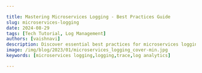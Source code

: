 ```yaml
---

title: Mastering Microservices Logging - Best Practices Guide
slug: microservices-logging
date: 2024-08-29
tags: [Tech Tutorial, Log Management]
authors: [vaishnavi]
description: Discover essential best practices for microservices logging. Learn how to implement effective logging strategies, overcome challenges, and enhance system observability.
image: /img/blog/2023/01/microservices_logging_cover-min.jpg
keywords: [microservices logging,logging,trace,log analytics]

---
```


<head>
  <script
    type="application/ld+json"
    dangerouslySetInnerHTML={{ __html: JSON.stringify({
  "@context": "https://schema.org",
  "@type": "TechArticle",
  "headline": "Mastering Microservices Logging - Best Practices Guide",
  "alternativeHeadline": "Essential best practices for implementing effective logging in microservices architectures",
  "author": {
    "@type": "Person",
    "name": "Vaishnavi"
  },
  "publisher": {
    "@type": "Organization",
    "name": "SigNoz",
    "logo": {
      "@type": "ImageObject",
      "url": "https://signoz.io/img/SigNozLogo-orange.svg"
    }
  },
  "datePublished": "2024-08-29T00:00:00Z",
  "dateModified": "2024-08-29T00:00:00Z",
  "mainEntityOfPage": {
    "@type": "WebPage",
    "@id": "https://signoz.io/blog/microservices-logging/"
  },
  "description": "Discover essential best practices for microservices logging. Learn how to implement effective logging strategies, overcome challenges, and enhance system observability.",
  "keywords": "microservices logging, logging, trace, log analytics, distributed systems, observability",
  "articleSection": "Technology",
  "inLanguage": "en",
  "isPartOf": {
    "@type": "Blog",
    "name": "SigNoz Blog",
    "url": "https://signoz.io/blog/"
  },
  "about": [
    {
      "@type": "Thing",
      "name": "Microservices",
      "description": "An architectural style that structures an application as a collection of loosely coupled services"
    },
    {
      "@type": "Thing",
      "name": "Logging",
      "description": "The practice of recording events, operations, and data flows within a software system"
    },
    {
      "@type": "Thing",
      "name": "Observability",
      "description": "The ability to measure the internal states of a system by examining its outputs"
    }
  ],
  "mentions": [
    {
      "@type": "SoftwareApplication",
      "name": "OpenTelemetry",
      "applicationCategory": "Observability Framework"
    },
    {
      "@type": "SoftwareApplication",
      "name": "SigNoz",
      "applicationCategory": "Observability Platform"
    }
  ],
  "mainEntity": {
    "@type": "FAQPage",
    "mainEntity": [
      {
        "@type": "Question",
        "name": "What is microservices logging and why is it important?",
        "acceptedAnswer": {
          "@type": "Answer",
          "text": "Microservices logging is the practice of capturing and managing log data in a distributed system composed of independent, loosely coupled services. It's crucial for maintaining visibility, diagnosing issues, monitoring performance, ensuring security, and achieving compliance in complex distributed environments."
        }
      },
      {
        "@type": "Question",
        "name": "What are some best practices for microservices logging?",
        "acceptedAnswer": {
          "@type": "Answer",
          "text": "Key best practices include: implementing standardized log formats, using structured logging in JSON format, utilizing log levels consistently, using unique correlation IDs for each request, including contextual data in logs, avoiding logging sensitive information, and implementing a centralized logging solution."
        }
      },
      {
        "@type": "Question",
        "name": "How does centralized logging benefit microservices architectures?",
        "acceptedAnswer": {
          "@type": "Answer",
          "text": "Centralized logging provides a unified view of logs from all services, simplifies log correlation and analysis, enhances security through centralized access control, enables advanced querying and visualization capabilities, and facilitates easier troubleshooting and performance optimization."
        }
      }
    ]
  },
  "tutorial": {
    "@type": "HowTo",
    "name": "How to Implement Effective Microservices Logging",
    "step": [
      {
        "@type": "HowToStep",
        "name": "Standardize Log Formats",
        "text": "Implement a consistent log format across all services, including timestamp, service name, log level, message, and contextual data."
      },
      {
        "@type": "HowToStep",
        "name": "Use Structured Logging",
        "text": "Adopt structured logging, preferably in JSON format, to make logs easier to parse and analyze programmatically."
      },
      {
        "@type": "HowToStep",
        "name": "Implement Correlation IDs",
        "text": "Use unique correlation IDs for each request to trace it across multiple services."
      },
      {
        "@type": "HowToStep",
        "name": "Set Up Centralized Logging",
        "text": "Implement a centralized logging solution to collect, store, and analyze logs from all services in one place."
      },
      {
        "@type": "HowToStep",
        "name": "Integrate with Observability Tools",
        "text": "Use tools like OpenTelemetry to correlate logs with other telemetry data such as traces and metrics."
      }
    ]
  }
}) }}
  />
</head>

Microservices architectures have revolutionized software development, enabling scalability and flexibility. However, they also introduce complexities in system monitoring and troubleshooting. Effective logging is crucial for maintaining visibility and diagnosing issues in these distributed environments. This comprehensive guide explores best practices for microservices logging, helping you navigate the challenges and implement robust logging strategies. From standardized formats to advanced techniques, you'll learn how to master logging in microservices and enhance your system's observability.

<Figure src="/img/blog/2024/08/microservices-logging-CleanShot_2024-08-29_at_14.11.122x.webp" alt="Microservices logging" caption="Microservices logging" />

## What is Microservices Logging and Why is it Critical?

Microservices architecture is a software design approach in which a large application is built as a collection of small, independent services. The goal of microservices architecture is to improve the scalability and maintainability of a software system by making it easier to develop, test, and deploy individual services independently.

One of the main benefits of microservices architecture is that it allows for a more granular and fine-grained approach to building and evolving a software system. This can make it easier to make changes to individual parts of the system without affecting the entire system.

Microservices logging refers to the practice of capturing and managing log data in a distributed system composed of independent, loosely coupled services.

### Importance of Logging in Microservices

Logging is critical in microservices architectures for several reasons:

1. **Distributed Debugging**: Logs help trace requests across multiple services, essential for identifying the root cause of issues.
2. **Performance Monitoring**: Log data provides insights into service performance and helps identify bottlenecks.
3. **Security Auditing**: Logs are crucial for detecting and investigating security incidents across the distributed system.
4. **Compliance**: Many industries require comprehensive logging for regulatory compliance.

The key differences between monolithic and microservices logging include:

- **Volume**: Microservices generate significantly more log data due to their distributed nature.
- **Consistency**: Maintaining consistent log formats across diverse services is challenging but essential.
- **Correlation**: Tracing requests across services requires sophisticated log correlation techniques.

Effective microservices logging directly impacts system observability—the ability to understand internal states based on external outputs. It enables faster troubleshooting, proactive issue detection, and informed decision-making for system improvements.

## Essential Microservices Logging Best Practices

To implement effective logging in your microservices architecture, follow these best practices:

### What to Log

Events and Transactions: Capture actions, occurrences, and business or system transactions to provide insights into the system's behavior.
Errors: Log errors, exceptions, and stack traces to aid in troubleshooting and understanding failure points within the system.

### Implement Standardized Log Formats

Use a consistent log format across all services to simplify log parsing and analysis. A standardized format should include:

- Timestamp
- Service name
- Log level
- Message
- Contextual data (e.g., user ID, request ID)

Example of a standardized log entry:

```json
	{
  "timestamp": "2023-05-30T10:15:30.123Z",
  "service": "user-service",
  "level": "INFO",
  "message": "User login successful",
  "userId": "12345",
  "requestId": "abc-123-xyz"
}

```

### Use Log Levels

Use standardized logging levels across all services:

- **DEBUG**: Detailed information for debugging purposes
- **INFO**: General operational information
- **WARN**: Non-critical issues or unexpected events
- **ERROR**: Error conditions that require attention
- **FATAL**: Critical errors that may lead to service failure

Ensure all team members understand and correctly use these levels to maintain consistency.

### Use Structured logging

Structured logging, particularly in JSON format, offers several advantages:

- Easier to parse and analyze programmatically
- Supports complex data structures
- Facilitates integration with log management tools

Implement structured logging in your services using libraries like Winston (Node.js) or Logback (Java).

### Use an unique correlation ID per request  

Imagine a situation where a large number of microservices produce millions of log entries every hour. If something odd happened, it would be challenging to identify the underlying cause. 

An invaluable tool in this kind of circumstance is a correlation ID. For each request sent to a server, a correlation request ID would be inserted. The identifier is passed back and forth between each service needed to fulfill the request. If you're trying to debug a problem, the first thing you should do is locate the special identification that was given along with the request. Even better would be to use the special ID when handling errors in the error log.

### Add contextual data in your logs

Make sure to include enough context in your logs to be able to understand the events that lead up to an error or debugging issue. This might include information such as the request URL, request parameters, and user ID.

### Do not log sensitive data

Avoid logging personally identifiable information (PII). PII includes things like passwords, account numbers, and social security numbers. There is a privacy concern because it is possible that individual developers may need to examine logs for debugging needs. If your company wants to evaluate user behavior, take into account how certain types of sensitive data may be aggregated through logging to maintain user anonymity.

### Provide informative application logs

The log should have all the information required to understand the error when it occurs. We can troubleshoot more effectively and more quickly the more information that is accessible from the microservices logs.

At the very least, logs need to contain the following details:

- Service name
- UserID
- Hostname
- Correlation ID (can be in the form of traceid)
- RequestID
- Time Stamp
- Overall duration (at the end of a request)
- Method name
- Call stack (line number of the log)
- Request Method
- Request URI

### Centralized logging solution

In a microservices architecture, it can be difficult to keep track of logs if they are scattered across multiple services. Using a centralized logging solution such as SigNoz or Elastic can help you to collect, query, and view logs from all your services in one place. Logs analytics tool like SigNoz provide dashboards to visually present logs data in an easily digestible format.

### Logging performance metrics

In addition to logging events and errors, consider also logging performance metrics such as response times and resource utilization. This will allow you to monitor the performance of your services and identify any potential issues.

## The need for a Centralized Logging Service

A single centralized logging service that aggregates logs from all the services should be a preferred solution in a microservices architecture. In the software world, unique/unseen problems are not seldom, and we certainly do not want to be juggling through multiple log files or developed dashboards to get insights about what caused the same.

When one or more services fail, we need to know which service experienced an issue and why. It's also difficult to decipher the complete request flow in microservices. For instance, which services have been called? And in what sequence and frequency are that service called?

Benefits of centralized logging include:

- **Unified view**: Access logs from all services in one place
- **Easier correlation**: Simplifies tracing requests across services
- **Advanced analysis**: Enables complex queries and pattern recognition
- **Improved security**: Centralized access control and audit trails

Key features to look for in a log management solution:

1. **Scalability**: Ability to handle high log volumes
2. **Real-time ingestion and search**: Quick access to recent logs
3. **Advanced querying**: Support for complex search queries
4. **Visualization**: Dashboards and charts for log data analysis
5. **Alerting**: Automated notifications for specific log patterns

## Advanced Techniques for Effective Microservices Logging

### Distributed Tracing

Distributed tracing provides end-to-end visibility of requests as they traverse multiple services. It helps identify performance bottlenecks and understand service dependencies.

Implement distributed tracing using tools like Jaeger or Zipkin. These systems work by propagating trace context between services and collecting timing data for each span of a request.

Example of adding tracing to a Node.js application using OpenTelemetry:

```jsx
const { NodeTracerProvider } = require('@opentelemetry/node');
const { SimpleSpanProcessor } = require('@opentelemetry/tracing');
const { JaegerExporter } = require('@opentelemetry/exporter-jaeger');

const provider = new NodeTracerProvider();
const exporter = new JaegerExporter({ serviceName: 'my-service' });
provider.addSpanProcessor(new SimpleSpanProcessor(exporter));
provider.register();

// Your application code here

```

### Log Aggregation and Correlation

Use log aggregation to collect and correlate logs from multiple services. This technique helps in understanding the flow of requests and identifying issues that span across services.

Implement log correlation by including correlation IDs in all log entries and using a centralized logging system to aggregate and analyze logs based on these IDs.

### Log Sampling

In high-volume environments, log sampling can help manage the amount of data while still providing valuable insights. Implement intelligent sampling techniques that capture a representative subset of logs, including all error logs and a percentage of other log levels.

Example of log sampling in Python:

```python
import random

def should_log(level):
    if level in ['ERROR', 'FATAL']:
        return True
    return random.random() < 0.1  # 10% sampling for non-error logs

def log(level, message):
    if should_log(level):
        # Proceed with logging
        pass

```

### Automated Log Analysis and Alerting

Implement automated log analysis to detect patterns, anomalies, and potential issues. Set up alerts based on specific log patterns or thresholds to proactively address problems.

Use machine learning algorithms for advanced log analysis, such as clustering similar log messages or detecting anomalies in log patterns.

### Integrating Observability in logs

If the application logs contained request context identifiers (such as trace ids, span ids, traceflags or user-defined baggage based on <a href="https://www.w3.org/TR/trace-context/#traceparent-header" rel="noopener noreferrer nofollow" target="_blank">w3c trace context recommendation</a>) it would result in a much richer correlation between logs and traces, as well as correlation between logs emitted by different components of a distributed system. This would make logs significantly more valuable in distributed systems.

But before we go further, let’s have brief overview of what is observability.

**What is observability?**

We believe the aim of observability is to solve customer issues quickly. Creating monitoring dashboards is useless if it can’t help engineering teams quickly identify the root causes of performance issues.

A modern distributed software system has a lot of moving components. So while setting up monitoring, you might not know what answers you would need to solve an issue. And that’s where observability comes into the picture.

Observability enables application owners to get answers to any question that might arise while debugging application issues.

**Logs, metrics, and traces as pillars of observability**

Logs, metrics, and traces are commonly referred to as [three pillars of observability](https://signoz.io/blog/three-pillars-of-observability/). These three telemetry signals when correlated can drive application insights faster.

For robust observability, having a seamless way to correlate your telemetry signals is critical. For example, if you see that the latency of a particular service is high at the moment, can you deep-dive into relevant logs quickly? Can you correlate your metrics with traces to figure out where in the request journey the problem occurred?

Now the question is how do we generate, collect, and store telemetry signals so that they can be easily correlated and analyzed together. That’s where OpenTelemetry comes into the picture.

**What is OpenTelemetry?**

<a href="https://opentelemetry.io/" rel="noopener noreferrer nofollow" target="_blank">OpenTelemetry</a> is a set of API, SDKs, libraries, and integrations aiming to standardize the generation, collection, and management of telemetry data(logs, metrics, and traces). OpenTelemetry is a Cloud Native Computing Foundation project created after the merger of OpenCensus(from Google) and OpenTracing(From Uber).

The data you collect with OpenTelemetry is vendor-agnostic and can be exported in many formats. Telemetry data has become critical to observe the state of distributed systems. With microservices and polyglot architectures, there was a need to have a global standard. OpenTelemetry aims to fill that space and is doing a great job at it thus far.

SigNoz is built to support OpenTelemetry natively.

We emit logs, traces, and metrics in a way that is compliant with OpenTelemetry data models, and send the data through SigNoz collector, where it can be enriched and processed uniformly.

OpenTelemetry defines a <a href="https://opentelemetry.io/docs/specs/otel/logs/data-model/" rel="noopener noreferrer nofollow" target="_blank">log data model</a>. The purpose of the data model is to have a common understanding of what a LogRecord is, what data needs to be recorded, transferred, stored, and interpreted by a logging system. Newly designed logging systems are expected to emit logs according to OpenTelemetry’s log data model.

Now let’s look at a practical example of correlating logs with traces.

**How do you add Context information in logs in a simple Go Application?**

We have implemented the correlation of logs and traces in a sample Golang Application.

We instrument our Go application to generate traces in the way described in this [documentation](https://signoz.io/docs/instrumentation/golang/).

We will further check on how we add the context info in logs. We use zap library for logging.

In order to add the trace context information such as traceID, spanID and traceFlags in the logs, we have implemented a logger wrapper that records zap log messages as events on the existing span that must be passed in a context as a first argument. It does not add anything to the logs if the context does not contain a span.

**Step 1:** We do an initial set up of zap logger.

```go
func SetupLog() {
	encoderCfg := zap.NewProductionEncoderConfig()
	encoderCfg.TimeKey = "time"
	encoderCfg.EncodeTime = zapcore.TimeEncoderOfLayout("2006-01-02T15:04:05")
	encoderCfg.MessageKey = "message"
	encoderCfg.CallerKey = zapcore.OmitKey

	fileEncoder := zapcore.NewJSONEncoder(encoderCfg)
	consoleEncoder := zapcore.NewConsoleEncoder(encoderCfg)

	logFile, _ := os.OpenFile("application.log", os.O_APPEND|os.O_CREATE|os.O_WRONLY, 0644)
	writer := zapcore.AddSync(logFile)
	defaultLogLevel := zapcore.DebugLevel
	core := zapcore.NewTee(
		zapcore.NewCore(fileEncoder, writer, defaultLogLevel),
		zapcore.NewCore(consoleEncoder, zapcore.AddSync(os.Stdout), defaultLogLevel),
	)
	logger = zap.New(core, zap.AddCaller(), zap.AddStacktrace(zapcore.ErrorLevel))
}

```

**Step 2:** Secondly, we wrap the zap logger and a context for use to add trace context information in the log messages.

```go
type LoggerWithCtx struct {
	*zap.Logger
	context *context.Context
}

func Ctx(ctx context.Context) *LoggerWithCtx {
	return &LoggerWithCtx{
		Logger:  logger,
		context: &ctx,
	}
}

func (l *LoggerWithCtx) logFields(
	ctx context.Context, fields []zap.Field,
) []zap.Field {
	span := trace.SpanFromContext(ctx)
	if span.IsRecording() {
		context := span.SpanContext()
		spanField := zap.String("span_id", context.SpanID().String())
		traceField := zap.String("trace_id", context.TraceID().String())
		traceFlags := zap.Int("trace_flags", int(context.TraceFlags()))
		fields = append(fields, []zap.Field{spanField, traceField, traceFlags}...)
	}

	return fields
}

func (log *LoggerWithCtx) Info(msg string, fields ...zap.Field) {
	fieldsWithTraceCtx := log.logFields(*log.context, fields)
	log.Logger.Info(msg, fieldsWithTraceCtx...)
}

```

**Step 3:** The services which intends to use this log method needs to pass the request context object which adds trace_id, span_id and trace_flags field to structured log messages. This option is only useful with backends that don't support OTLP and instead parse log messages to extract structured information.

```
import log "github.com/vabira200/golang-instrumentation/logger"

```

```
log.Ctx(r.Context()).Info("Order controller called", metadata...)

```

**Step 4:** With the integration of wrapper with the zap library, this is how our logs look like(with traceid, spanid and traceflags). This follows the <a href="https://opentelemetry.io/docs/specs/otel/logs/data-model/" rel="noopener noreferrer nofollow" target="_blank">log data model</a> from OpenTelemetry. For comparison, let’s look at logs with and without the integration of the wrapper.

**Before Integration:**

```jsx
{

    "hostname": "baschidbs02-1-p.broadsoft.ims.comcast.net",
    "level": "info",
    "line": "order/order.go:48",
    "requestId": "42b2b58d-e9bb-482a-89cf-3a8ab3e3d027",
    "requestMethod": "POST",
    "message": "Successfully completed order request",
    "time":"2022-12-26T21:33:45",
    "requestPath": "/orders",
    "userAgent": "Mozilla/5.0 (Macintosh; Intel Mac OS X 10_15_7) AppleWebKit/537.36 (KHTML, like Gecko) Chrome/108.0.0.0 Safari/537.36",
    "userId": "4538"

}

```

**After Integration:**

```jsx
{

    "hostname": "baschidbs02-1-p.broadsoft.ims.comcast.net",
    "level": "info",
    "line": "order/order.go:48",
    "requestId": "42b2b58d-e9bb-482a-89cf-3a8ab3e3d027",
    "requestMethod": "POST",
    "message": "Successfully completed order request",
    "time":"2022-12-26T21:33:45",
    "requestPath": "/orders",
    "spanid": "da0bace5360a7303",
    "traceid": "26a4a41da8170e6ee2bde8222056641b",
    "traceflags": 1,
    "userAgent": "Mozilla/5.0 (Macintosh; Intel Mac OS X 10_15_7) AppleWebKit/537.36 (KHTML, like Gecko) Chrome/108.0.0.0 Safari/537.36",
    "userId": "4538"

}

```

## OpenTelemetry Log Collection with SigNoz

In this example, we will configure our application to write the logs to a log file. Then the SigNoz OpenTelemetry collector collects logs from the log file and exports them to `clickhouselogsexporter` which shows up the logs in the SigNoz UI.

<figure data-zoomable align='center'>
<img src="/img/blog/2023/01/microservices-logging-signoz-working.webp" alt="How Telemetry signals are collected and correlated with SigNoz."/>
<figcaption><i>How Telemetry signals are collected and correlated with SigNoz.</i></figcaption>
</figure>

**Steps to collect Application Logs with OpenTelemetry**

Clone the SigNoz github repository:

```
Start the signoz server following the instructions:

git clone -b main <https://github.com/SigNoz/signoz.git>
cd signoz/deploy/
./install.sh

```

Or Setup SigNoz Cloud

<GetStartedSigNoz />

Modify the `docker-compose.yaml` file present inside `deploy/docker/clickhouse-setup` by adding volumes for the application log file.

```jsx
otel-collector:
    image: signoz/signoz-otel-collector:0.88.11
    command: ["--config=/etc/otel-collector-config.yaml"]
    user: root # required for reading docker container logs
    volumes:
      - ./otel-collector-config.yaml:/etc/otel-collector-config.yaml
      - /var/lib/docker/containers:/var/lib/docker/containers:ro
      - /<path_to_application_log_file>/application.log:/tmp/application.log

```

Add the filelog receivers in the `otel-collector-config.yaml` which is present inside `deploy/docker/clickhouse-setup`

```jsx
receivers:
  filelog:
    include: ["/tmp/application.log"]
    start_at: beginning
    operators:
      - type: json_parser
        timestamp:
          parse_from: attributes.time
          layout: '%Y-%m-%dT%H:%M:%S'
      - type: move
        from: attributes.message
        to: body
      - type: remove
        field: attributes.time

```

Here we are collecting the logs and moving message from attributes to body using operators that are available. You can read more about operators [here](https://signoz.io/docs/userguide/logs/#operators-for-parsing-and-manipulating-logs).

For more configurations that are available for filelog receiver please check <a href="https://github.com/open-telemetry/opentelemetry-collector-contrib/tree/main/receiver/filelogreceiver" rel="noopener noreferrer nofollow" target="_blank">here</a>.

Next we will modify our pipeline inside `otel-collector-config.yaml` to include the receiver we have created above.

```jsx
service:

....

logs:

receivers: [otlp, filelog]

processors: [batch]

exporters: [clickhouselogsexporter]

```

Now we can restart the OTel collector container so that new changes are applied, and the logs are read from the application log file. If you look at the traces tab, we can see the traces available with the traceID and span.

<figure data-zoomable align='center'>
<img src="/img/blog/2023/01/microservices-logging-trace.webp" alt="Trace data visualized as flamegraphs in SigNoz."/>
<figcaption><i>Trace data visualized as flamegraphs in SigNoz.</i></figcaption>
</figure>

Now we need to switch to the logs tab and check for the equivalent log to the above trace.

<figure data-zoomable align='center'>
<img src="/img/blog/2023/01/microservices-logging-log.webp" alt="Log tab in the SigNoz dashboard."/>
<figcaption><i>Log tab in the SigNoz dashboard.</i></figcaption>
</figure>

We can see the complete log of the above trace with traceid, spanid and traceflags.

<figure data-zoomable align='center'>
<img src="/img/blog/2023/01/microservices-logging-log-complete.webp" alt="We can see complete log information along with traceID, spanID, and traceflags."/>
<figcaption><i>We can see complete log information along with traceID, spanID, and traceflags.</i></figcaption>
</figure>

## Security Considerations in Microservices Logging

Securing log data is crucial in microservices architectures. Implement these practices to ensure log security:

1. **Protect Sensitive Data**: Avoid logging sensitive information like passwords or personal data. Use masking techniques for partial logging of sensitive fields.
2. **Encrypt Log Transmission**: Use secure protocols (e.g., TLS) when transmitting logs from services to the central log management system.
3. **Secure Log Storage**: Encrypt logs at rest and implement access controls to prevent unauthorized access.
4. **Implement Audit Trails**: Log all access to the logging system itself to maintain an audit trail of who viewed or modified log data.
5. **Compliance Adherence**: Ensure your logging practices comply with relevant data protection regulations like GDPR or CCPA.

Example of masking sensitive data in logs:

```python
import re

def mask_sensitive_data(log_message):
    # Mask credit card numbers
    log_message = re.sub(r'\\b(?:\\d{4}[-\\s]?){3}\\d{4}\\b', 'XXXX-XXXX-XXXX-XXXX', log_message)
    # Mask email addresses
    log_message = re.sub(r'\\b[A-Za-z0-9._%+-]+@[A-Za-z0-9.-]+\\.[A-Z|a-z]{2,}\\b', 'XXXX@XXXX.XXX', log_message)
    return log_message

# Use this function before logging
logger.info(mask_sensitive_data("User email: john@example.com, CC: 1234-5678-9012-3456"))

```

## Overcoming Common Microservices Logging Challenges

Microservices logging presents unique challenges. Here's how to address some common issues:

1. **Managing Log Volume**:
    - Implement log rotation and compression
    - Use log sampling for high-volume services
    - Set appropriate retention policies
2. **Ensuring Consistency Across Polyglot Services**:
    - Define and enforce logging standards across teams
    - Use language-agnostic logging formats (e.g., JSON)
    - Implement centralized logging configuration management
3. **Handling Containerized and Serverless Environments**:
    - Use container-aware logging drivers (e.g., Docker's json-file driver)
    - Implement structured logging for easier parsing
    - Leverage cloud-native logging solutions for serverless functions
4. **Troubleshooting Complex Service Interactions**:
    - Implement distributed tracing
    - Use correlation IDs consistently across all services
    - Leverage log aggregation and analysis tools for end-to-end visibility

## Key Takeaways

Mastering microservices logging is essential for maintaining observable and manageable distributed systems. Remember these key points:

- Standardize log formats and implement structured logging for consistency
- Use correlation IDs and distributed tracing to track requests across services
- Centralize logs for easier management, analysis, and correlation
- Implement robust security measures to protect sensitive log data
- Leverage integrated observability tools like SigNoz for comprehensive monitoring

It is a difficult task to handle logs at scale. A microservices architecture emits millions of log lines per minute. By following these best practices and continuously refining your logging strategy, you'll be well-equipped to handle the complexities of microservices architectures and maintain highly observable, performant systems.

When your code ditches you, logs become your best friend!

## FAQs

### What are the main differences between monolithic and microservices logging?

The main differences include:

1. **Volume**: Microservices generate more logs due to their distributed nature.
2. **Complexity**: Correlating logs across services is more challenging in microservices.
3. **Consistency**: Maintaining uniform logging practices across diverse services is difficult.
4. **Tools**: Microservices often require specialized tools for log aggregation and analysis.

### How can I implement distributed tracing in my microservices architecture?

To implement distributed tracing:

1. Choose a tracing framework (e.g., Jaeger, Zipkin)
2. Instrument your services to generate trace data
3. Propagate trace context between services
4. Set up a centralized collector to aggregate trace data
5. Use a visualization tool to analyze traces

### What security measures should I consider for microservices logging?

Key security measures include:

1. Encrypting log data in transit and at rest
2. Implementing access controls for log data
3. Masking or excluding sensitive information from logs
4. Maintaining audit trails for log access
5. Ensuring compliance with data protection regulations

### How does centralized logging benefit microservices architectures?

Centralized logging offers several benefits:

1. Provides a unified view of logs from all services
2. Simplifies log correlation and analysis
3. Enhances security through centralized access control
4. Enables advanced querying and visualization capabilities
5. Facilitates easier troubleshooting and performance optimization

### What is microservices logging and why is it important?

Microservices logging is the practice of capturing and managing log data in a distributed system composed of independent, loosely coupled services. It's crucial for maintaining visibility, diagnosing issues, monitoring performance, ensuring security, and achieving compliance in complex distributed environments.

### What are the key differences between monolithic and microservices logging?

The main differences include:

1. Volume: Microservices generate significantly more log data due to their distributed nature.
2. Consistency: Maintaining consistent log formats across diverse services is challenging but essential.
3. Correlation: Tracing requests across services requires sophisticated log correlation techniques.
4. Complexity: Debugging and troubleshooting in a distributed system is more complex.
5. Tools: Specialized tools for log aggregation and analysis are often required for microservices.

### What are some best practices for microservices logging?

Key best practices include:

1. Implement standardized log formats across all services.
2. Use structured logging, preferably in JSON format.
3. Utilize log levels consistently (DEBUG, INFO, WARN, ERROR, FATAL).
4. Use unique correlation IDs for each request to trace across services.
5. Include contextual data in logs (e.g., service name, user ID, request ID).
6. Avoid logging sensitive information.
7. Implement a centralized logging solution for easier management and analysis.

### How can I implement distributed tracing in my microservices architecture?

To implement distributed tracing:

1. Choose a tracing framework (e.g., Jaeger, Zipkin, or OpenTelemetry).
2. Instrument your services to generate trace data.
3. Propagate trace context between services using headers or metadata.
4. Set up a centralized collector to aggregate trace data.
5. Use a visualization tool to analyze and explore traces.

### What security considerations should I keep in mind for microservices logging?

Important security considerations include:

1. Encrypt log data both in transit and at rest.
2. Implement strict access controls for log data.
3. Mask or exclude sensitive information from logs.
4. Maintain audit trails for log access and modifications.
5. Ensure compliance with data protection regulations like GDPR or CCPA.
6. Regularly review and update logging practices to address emerging security threats.

### How does centralized logging benefit microservices architectures?

Centralized logging offers several benefits:

1. Provides a unified view of logs from all services.
2. Simplifies log correlation and analysis across the entire system.
3. Enhances security through centralized access control and monitoring.
4. Enables advanced querying and visualization capabilities.
5. Facilitates easier troubleshooting and performance optimization.
6. Supports better scalability and log retention management.

### What is OpenTelemetry and how does it relate to microservices logging?

OpenTelemetry is an open-source observability framework that provides a standardized way to generate, collect, and manage telemetry data (logs, metrics, and traces) in distributed systems. It helps in creating a consistent approach to instrumentation across different services and technologies in a microservices architecture, making it easier to correlate logs with other observability data.

---

**Related Posts**

[Why is Distributed Tracing in Microservices needed?](https://signoz.io/blog/distributed-tracing-in-microservices/)

[Context Propagation in Distributed Tracing](https://signoz.io/blog/context-propagation-in-distributed-tracing/)